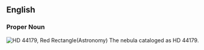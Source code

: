 ==English==

===Proper Noun===
[[Image::heic0408a.jpg|thumb|left|HD 44179, Red Rectangle]](Astronomy) The nebula cataloged as HD 44179. 
<br clear="all">
<!-- Other meanings... -->